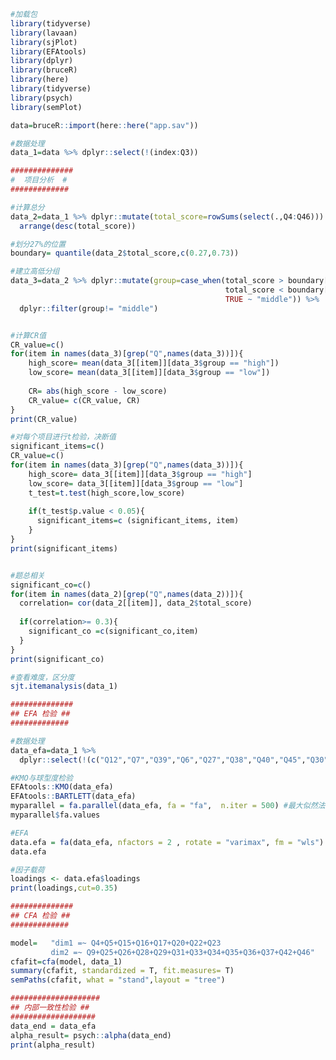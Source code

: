 ```r
#加载包
library(tidyverse)
library(lavaan)
library(sjPlot)
library(EFAtools)
library(dplyr)
library(bruceR)
library(here)
library(tidyverse)
library(psych)
library(semPlot)
```


```r
data=bruceR::import(here::here("app.sav"))
```


```r
#数据处理
data_1=data %>% dplyr::select(!(index:Q3))
```

```r
##############
#  项目分析  #
#############

#计算总分
data_2=data_1 %>% dplyr::mutate(total_score=rowSums(select(.,Q4:Q46))) %>%
  arrange(desc(total_score))

#划分27%的位置
boundary= quantile(data_2$total_score,c(0.27,0.73))

#建立高低分组
data_3=data_2 %>% dplyr::mutate(group=case_when(total_score > boundary[2] ~ "high",
                                                total_score < boundary[1] ~ "low",
                                                TRUE ~ "middle")) %>%
  dplyr::filter(group!= "middle")


#计算CR值
CR_value=c()
for(item in names(data_3)[grep("Q",names(data_3))]){
    high_score= mean(data_3[[item]][data_3$group == "high"])
    low_score= mean(data_3[[item]][data_3$group == "low"])
   
    CR= abs(high_score - low_score)
    CR_value= c(CR_value, CR)
}
print(CR_value)

#对每个项目进行t检验，决断值
significant_items=c()
CR_value=c()
for(item in names(data_3)[grep("Q",names(data_3))]){
    high_score= data_3[[item]][data_3$group == "high"]
    low_score= data_3[[item]][data_3$group == "low"]
    t_test=t.test(high_score,low_score)
    
    if(t_test$p.value < 0.05){
      significant_items=c (significant_items, item)
    }
}
print(significant_items)


#题总相关
significant_co=c()
for(item in names(data_2)[grep("Q",names(data_2))]){
  correlation= cor(data_2[[item]], data_2$total_score)
  
  if(correlation>= 0.3){
    significant_co =c(significant_co,item)
  }
}
print(significant_co)

```

```r
#查看难度，区分度
sjt.itemanalysis(data_1)
```


```r
##############
## EFA 检验 ##
#############

#数据处理
data_efa=data_1 %>%
  dplyr::select(!(c("Q12","Q7","Q39","Q6","Q27","Q38","Q40","Q45","Q30","Q21","Q14","Q8","Q41","Q44","Q24","Q32","Q11","Q13","Q43","Q10","Q18","Q19")))
```
```r
#KMO与球型度检验
EFAtools::KMO(data_efa)
EFAtools::BARTLETT(data_efa)
myparallel = fa.parallel(data_efa, fa = "fa",  n.iter = 500) #最大似然法
myparallel$fa.values
```

```r
#EFA
data.efa = fa(data_efa, nfactors = 2 , rotate = "varimax", fm = "wls")
data.efa
```

```r
#因子载荷
loadings <- data.efa$loadings
print(loadings,cut=0.35)
```

```R
##############
## CFA 检验 ##
#############

model=   "dim1 =~ Q4+Q5+Q15+Q16+Q17+Q20+Q22+Q23
         dim2 =~ Q9+Q25+Q26+Q28+Q29+Q31+Q33+Q34+Q35+Q36+Q37+Q42+Q46"
cfafit=cfa(model, data_1)
summary(cfafit, standardized = T, fit.measures= T)
semPaths(cfafit, what = "stand",layout = "tree")
```

```r
####################
## 内部一致性检验 ##
###################
data_end = data_efa
alpha_result= psych::alpha(data_end)
print(alpha_result)

```


